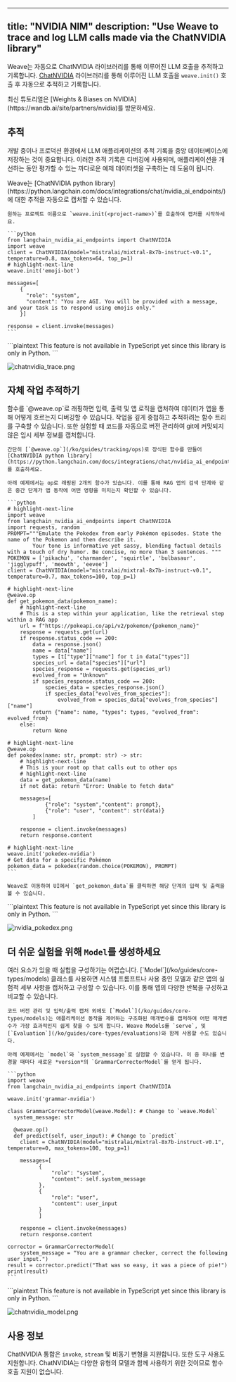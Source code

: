 ***

title: "NVIDIA NIM"
description: "Use Weave to trace and log LLM calls made via the ChatNVIDIA library"
-----------------------------------------------------------------------------------

Weave는 자동으로 ChatNVIDIA 라이브러리를 통해 이루어진 LLM 호출을 추적하고 기록합니다. [ChatNVIDIA](https://python.langchain.com/docs/integrations/chat/nvidia_ai_endpoints/) 라이브러리를 통해 이루어진 LLM 호출을 `weave.init()` 호출 후 자동으로 추적하고 기록합니다.

<Tip>
  최신 튜토리얼은 [Weights & Biases on NVIDIA](https://wandb.ai/site/partners/nvidia)를 방문하세요.
</Tip>

## 추적

개발 중이나 프로덕션 환경에서 LLM 애플리케이션의 추적 기록을 중앙 데이터베이스에 저장하는 것이 중요합니다. 이러한 추적 기록은 디버깅에 사용되며, 애플리케이션을 개선하는 동안 평가할 수 있는 까다로운 예제 데이터셋을 구축하는 데 도움이 됩니다.

<Tabs>
  <Tab title="Python">
    Weave는 [ChatNVIDIA python library](https://python.langchain.com/docs/integrations/chat/nvidia_ai_endpoints/)에 대한 추적을 자동으로 캡처할 수 있습니다.

    원하는 프로젝트 이름으로 `weave.init(<project-name>)`를 호출하여 캡처를 시작하세요.

    ```python
    from langchain_nvidia_ai_endpoints import ChatNVIDIA
    import weave
    client = ChatNVIDIA(model="mistralai/mixtral-8x7b-instruct-v0.1", temperature=0.8, max_tokens=64, top_p=1)
    # highlight-next-line
    weave.init('emoji-bot')

    messages=[
        {
          "role": "system",
          "content": "You are AGI. You will be provided with a message, and your task is to respond using emojis only."
        }]

    response = client.invoke(messages)
    ```
  </Tab>

  <Tab title="TypeScript">
    ```plaintext
    This feature is not available in TypeScript yet since this library is only in Python.
    ```
  </Tab>
</Tabs>

![chatnvidia\_trace.png](imgs/chatnvidia_trace.png)

## 자체 작업 추적하기

<Tabs>
  <Tab title="Python">
    함수를 `@weave.op`로 래핑하면 입력, 출력 및 앱 로직을 캡처하여 데이터가 앱을 통해 어떻게 흐르는지 디버깅할 수 있습니다. 작업을 깊게 중첩하고 추적하려는 함수 트리를 구축할 수 있습니다. 또한 실험할 때 코드를 자동으로 버전 관리하여 git에 커밋되지 않은 임시 세부 정보를 캡처합니다.

    간단히 [`@weave.op`](/ko/guides/tracking/ops)로 장식된 함수를 만들어 [ChatNVIDIA python library](https://python.langchain.com/docs/integrations/chat/nvidia_ai_endpoints/)를 호출하세요.

    아래 예제에서는 op로 래핑된 2개의 함수가 있습니다. 이를 통해 RAG 앱의 검색 단계와 같은 중간 단계가 앱 동작에 어떤 영향을 미치는지 확인할 수 있습니다.

    ```python
    # highlight-next-line
    import weave
    from langchain_nvidia_ai_endpoints import ChatNVIDIA
    import requests, random
    PROMPT="""Emulate the Pokedex from early Pokémon episodes. State the name of the Pokemon and then describe it.
            Your tone is informative yet sassy, blending factual details with a touch of dry humor. Be concise, no more than 3 sentences. """
    POKEMON = ['pikachu', 'charmander', 'squirtle', 'bulbasaur', 'jigglypuff', 'meowth', 'eevee']
    client = ChatNVIDIA(model="mistralai/mixtral-8x7b-instruct-v0.1", temperature=0.7, max_tokens=100, top_p=1)

    # highlight-next-line
    @weave.op
    def get_pokemon_data(pokemon_name):
        # highlight-next-line
        # This is a step within your application, like the retrieval step within a RAG app
        url = f"https://pokeapi.co/api/v2/pokemon/{pokemon_name}"
        response = requests.get(url)
        if response.status_code == 200:
            data = response.json()
            name = data["name"]
            types = [t["type"]["name"] for t in data["types"]]
            species_url = data["species"]["url"]
            species_response = requests.get(species_url)
            evolved_from = "Unknown"
            if species_response.status_code == 200:
                species_data = species_response.json()
                if species_data["evolves_from_species"]:
                    evolved_from = species_data["evolves_from_species"]["name"]
            return {"name": name, "types": types, "evolved_from": evolved_from}
        else:
            return None

    # highlight-next-line
    @weave.op
    def pokedex(name: str, prompt: str) -> str:
        # highlight-next-line
        # This is your root op that calls out to other ops
        # highlight-next-line
        data = get_pokemon_data(name)
        if not data: return "Error: Unable to fetch data"

        messages=[
                {"role": "system","content": prompt},
                {"role": "user", "content": str(data)}
            ]

        response = client.invoke(messages)
        return response.content

    # highlight-next-line
    weave.init('pokedex-nvidia')
    # Get data for a specific Pokémon
    pokemon_data = pokedex(random.choice(POKEMON), PROMPT)
    ```

    Weave로 이동하여 UI에서 `get_pokemon_data`를 클릭하면 해당 단계의 입력 및 출력을 볼 수 있습니다.
  </Tab>

  <Tab title="TypeScript">
    ```plaintext
    This feature is not available in TypeScript yet since this library is only in Python.
    ```
  </Tab>
</Tabs>

![nvidia\_pokedex.png](imgs/nvidia_pokedex.png)

## 더 쉬운 실험을 위해 `Model`를 생성하세요

<Tabs>
  <Tab title="Python">
    여러 요소가 있을 때 실험을 구성하기는 어렵습니다. [`Model`](/ko/guides/core-types/models) 클래스를 사용하면 시스템 프롬프트나 사용 중인 모델과 같은 앱의 실험적 세부 사항을 캡처하고 구성할 수 있습니다. 이를 통해 앱의 다양한 반복을 구성하고 비교할 수 있습니다.

    코드 버전 관리 및 입력/출력 캡처 외에도 [`Model`](/ko/guides/core-types/models)는 애플리케이션 동작을 제어하는 구조화된 매개변수를 캡처하여 어떤 매개변수가 가장 효과적인지 쉽게 찾을 수 있게 합니다. Weave Models를 `serve`, 및 [`Evaluation`](/ko/guides/core-types/evaluations)와 함께 사용할 수도 있습니다.

    아래 예제에서는 `model`와 `system_message`로 실험할 수 있습니다. 이 중 하나를 변경할 때마다 새로운 *version*의 `GrammarCorrectorModel`를 얻게 됩니다.

    ```python
    import weave
    from langchain_nvidia_ai_endpoints import ChatNVIDIA

    weave.init('grammar-nvidia')

    class GrammarCorrectorModel(weave.Model): # Change to `weave.Model`
      system_message: str

      @weave.op()
      def predict(self, user_input): # Change to `predict`
        client = ChatNVIDIA(model="mistralai/mixtral-8x7b-instruct-v0.1", temperature=0, max_tokens=100, top_p=1)

        messages=[
              {
                  "role": "system",
                  "content": self.system_message
              },
              {
                  "role": "user",
                  "content": user_input
              }
              ]

        response = client.invoke(messages)
        return response.content

    corrector = GrammarCorrectorModel(
        system_message = "You are a grammar checker, correct the following user input.")
    result = corrector.predict("That was so easy, it was a piece of pie!")
    print(result)
    ```
  </Tab>

  <Tab title="TypeScript">
    ```plaintext
    This feature is not available in TypeScript yet since this library is only in Python.
    ```
  </Tab>
</Tabs>

![chatnvidia\_model.png](imgs/chatnvidia_model.png)

## 사용 정보

ChatNVIDIA 통합은 `invoke`, `stream` 및 비동기 변형을 지원합니다. 또한 도구 사용도 지원합니다.
ChatNVIDIA는 다양한 유형의 모델과 함께 사용하기 위한 것이므로 함수 호출 지원이 없습니다.
